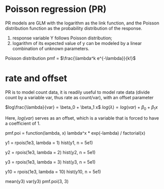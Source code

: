 # Poisson regression (PR)

PR models are GLM with the logarithm as the link function, and the Poisson distribution function as the probability distribution of the response.

1. response variable Y follows Poisson distribution;
2. logarithm of its expected value of y can be modeled by a linear combination of unknown parameters.

Poisson distribution pmf = $\frac{\lambda^k e^{-\lambda}}{k!}$

# rate and offset

PR is to model count data, it is readily useful to model rate data (divide count by a variable var, thus rate as count/var), with an offset parameter

$log\frac{\lambda}{var} = \beta_0 + \beta_1 x$
$log(\lambda) = log(var) + \beta_0 + \beta_1 x$

Here, $log(var)$ serves as an offset, which is a variable that is forced to have a coefficient of 1.

pmf.poi = function(lambda, x) lambda^x * exp(-lambda) / factorial(x)

y1 = rpois(1e3, lambda = 1)
hist(y1, n = 5e1)

y2 = rpois(1e3, lambda = 2)
hist(y2, n = 5e1)

y3 = rpois(1e3, lambda = 3)
hist(y3, n = 5e1)

y10 = rpois(1e3, lambda = 10)
hist(y10, n = 5e1)

mean(y3)
var(y3)
pmf.poi(3, 3)
